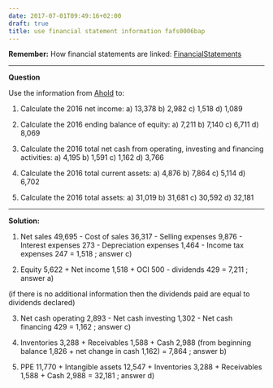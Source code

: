 ```yaml
---
date: 2017-07-01T09:49:16+02:00
draft: true
title: use financial statement information fafs0006bap
---
```


**Remember:**
How financial statements are linked: [FinancialStatements](https://drive.google.com/file/d/0B5iOWuUx99FWWnZRWUhiX1JuczA/view?usp=sharing) 

***
  
**Question**

Use the information from [Ahold](https://drive.google.com/file/d/0B5iOWuUx99FWZ1FiMGd4QVVsTTA/view?usp=sharing) to:

1. Calculate the 2016 net income: a) 13,378 b) 2,982 c) 1,518 d) 1,089

2. Calculate the 2016 ending balance of equity: a) 7,211 b) 7,140 c) 6,711 d) 8,069

3. Calculate the 2016 total net cash from operating, investing and financing activities: a) 4,195 b) 1,591 c) 1,162 d) 3,766

4. Calculate the 2016 total current assets: a) 4,876 b) 7,864 c) 5,114 d) 6,702

5. Calculate the 2016 total assets: a) 31,019 b) 31,681 c) 30,592 d) 32,181

***
  
**Solution:**

1. Net sales 49,695 - Cost of sales 36,317 - Selling expenses 9,876 - Interest expenses 273 - Depreciation expenses 1,464 - Income tax expenses 247 = 1,518 ; answer c)

2. Equity	5,622 + Net income	1,518 + OCI	500 - dividends 429 = 7,211 ; answer a)

(if there is no additional information then the dividends paid are equal to dividends declared)

3. Net cash operating	2,893 - Net cash investing 1,302 - Net cash financing 429 = 1,162 ; answer c)

4. Inventories 3,288 + Receivables 1,588 + Cash	2,988 (from beginning balance 1,826 + net change in cash 1,162) = 7,864 ; answer b)

5. PPE 11,770 + Intangible assets	12,547 + Inventories 3,288 + Receivables 1,588 + Cash	2,988 = 32,181 ; answer d)


